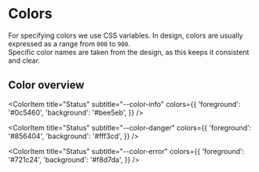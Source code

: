 
<Meta title="Colors" />

# Colors
For specifying colors we use CSS variables. In design, colors are usually expressed as a range from `000` to `900`.<br /> 
Specific color names are taken from the design, as this keeps it consistent and clear.


## Color overview

<ColorPalette>
  <ColorItem
    title="Neutral"
    subtitle="--color-neutral"
    colors={{ 
        '000': '#fff',
        '100': '#f2f2f2',
        '200': '#d2d2d2',
        '300': '#b4b4b4',
        '400': '#969696',
        '500': '#787878',
        '600': '#5a5a5a',
        '700': '#3c3c3c',
        '800': '#1e1e1e',
        '900': '#000',        
    }}
  />
	<ColorItem
		title="Status"
		subtitle="--color-success"
		colors={{
			'foreground': '#155724',
      'background': '#d4edda',			
		}}
	/>

  <ColorItem
		title="Status"
		subtitle="--color-info"
		colors={{
			'foreground': '#0c5460',
      'background': '#bee5eb',
		}}
	/>

  <ColorItem
		title="Status"
		subtitle="--color-danger"
		colors={{
			'foreground': '#856404',
      'background': '#fff3cd',
		}}
	/>

  <ColorItem
		title="Status"
		subtitle="--color-error"
		colors={{
			'foreground': '#721c24',
      'background': '#f8d7da',
		}}
	/>

</ColorPalette>
